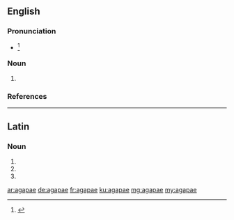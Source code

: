 ==English==

===Pronunciation===
* {{IPA|/əˈɡɑpaɪ/|/aˈɡɑpi/|/ˈɑɡəpaɪ/|lang=en}}<ref>{{R:Dictionary.com}}</ref>

===Noun===
{{head|en|noun plural form}}

# {{plural of|agape|lang=en}}

===References===
<references/>

----

==Latin==

===Noun===
{{la-noun-form|agapae}}

# {{inflection of|agapē||nom|p|lang=la}}
# {{inflection of|agapē||dat|s|lang=la}}
# {{inflection of|agapē||voc|p|lang=la}}

[[ar:agapae]]
[[de:agapae]]
[[fr:agapae]]
[[ku:agapae]]
[[mg:agapae]]
[[my:agapae]]